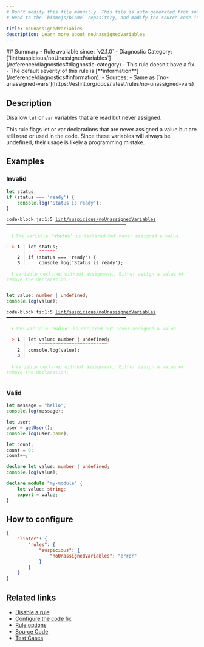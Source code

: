 ```yaml
---
# Don't modify this file manually. This file is auto generated from source, and you will lose your changes next time the website is built.
# Head to the `biomejs/biome` repository, and modify the source code in there.

title: noUnassignedVariables
description: Learn more about noUnassignedVariables
---
```


<Tabs>
<TabItem label="JavaScript (and super languages)" icon="seti:javascript">
## Summary
- Rule available since: `v2.1.0`
- Diagnostic Category: [`lint/suspicious/noUnassignedVariables`](/reference/diagnostics#diagnostic-category)
- This rule doesn't have a fix.
- The default severity of this rule is [**information**](/reference/diagnostics#information).
- Sources: 
  - Same as [`no-unassigned-vars`](https://eslint.org/docs/latest/rules/no-unassigned-vars)

## Description
Disallow `let` or `var` variables that are read but never assigned.

This rule flags let or var declarations that are never assigned a value but are still read or used in the code.
Since these variables will always be undefined, their usage is likely a programming mistake.

## Examples

### Invalid

```js
let status;
if (status === 'ready') {
    console.log('Status is ready');
}
```

<pre class="language-text"><code class="language-text">code-block.js:1:5 <a href="https://biomejs.dev/linter/rules/no-unassigned-variables">lint/suspicious/noUnassignedVariables</a> ━━━━━━━━━━━━━━━━━━━━━━━━━━━━━━━━━━━━━━━━━━━━<br /><br />  <strong><span style="color: lightgreen;">ℹ</span></strong> <span style="color: lightgreen;">The variable '</span><span style="color: lightgreen;"><strong>status</strong></span><span style="color: lightgreen;">' is declared but never assigned a value.</span><br />  <br />  <strong><span style="color: Tomato;">&gt;</span></strong> <strong>1 │ </strong>let status;<br />   <strong>   │ </strong>    <strong><span style="color: Tomato;">^</span></strong><strong><span style="color: Tomato;">^</span></strong><strong><span style="color: Tomato;">^</span></strong><strong><span style="color: Tomato;">^</span></strong><strong><span style="color: Tomato;">^</span></strong><strong><span style="color: Tomato;">^</span></strong><br />    <strong>2 │ </strong>if (status === 'ready') &#123;<br />    <strong>3 │ </strong>    console.log('Status is ready');<br />  <br />  <strong><span style="color: lightgreen;">ℹ</span></strong> <span style="color: lightgreen;">Variable declared without assignment. Either assign a value or remove the declaration.</span><br />  <br /></code></pre>

```ts
let value: number | undefined;
console.log(value);
```

<pre class="language-text"><code class="language-text">code-block.ts:1:5 <a href="https://biomejs.dev/linter/rules/no-unassigned-variables">lint/suspicious/noUnassignedVariables</a> ━━━━━━━━━━━━━━━━━━━━━━━━━━━━━━━━━━━━━━━━━━━━<br /><br />  <strong><span style="color: lightgreen;">ℹ</span></strong> <span style="color: lightgreen;">The variable '</span><span style="color: lightgreen;"><strong>value</strong></span><span style="color: lightgreen;">' is declared but never assigned a value.</span><br />  <br />  <strong><span style="color: Tomato;">&gt;</span></strong> <strong>1 │ </strong>let value: number | undefined;<br />   <strong>   │ </strong>    <strong><span style="color: Tomato;">^</span></strong><strong><span style="color: Tomato;">^</span></strong><strong><span style="color: Tomato;">^</span></strong><strong><span style="color: Tomato;">^</span></strong><strong><span style="color: Tomato;">^</span></strong><strong><span style="color: Tomato;">^</span></strong><strong><span style="color: Tomato;">^</span></strong><strong><span style="color: Tomato;">^</span></strong><strong><span style="color: Tomato;">^</span></strong><strong><span style="color: Tomato;">^</span></strong><strong><span style="color: Tomato;">^</span></strong><strong><span style="color: Tomato;">^</span></strong><strong><span style="color: Tomato;">^</span></strong><strong><span style="color: Tomato;">^</span></strong><strong><span style="color: Tomato;">^</span></strong><strong><span style="color: Tomato;">^</span></strong><strong><span style="color: Tomato;">^</span></strong><strong><span style="color: Tomato;">^</span></strong><strong><span style="color: Tomato;">^</span></strong><strong><span style="color: Tomato;">^</span></strong><strong><span style="color: Tomato;">^</span></strong><strong><span style="color: Tomato;">^</span></strong><strong><span style="color: Tomato;">^</span></strong><strong><span style="color: Tomato;">^</span></strong><strong><span style="color: Tomato;">^</span></strong><br />    <strong>2 │ </strong>console.log(value);<br />    <strong>3 │ </strong><br />  <br />  <strong><span style="color: lightgreen;">ℹ</span></strong> <span style="color: lightgreen;">Variable declared without assignment. Either assign a value or remove the declaration.</span><br />  <br /></code></pre>

### Valid

```js
let message = "hello";
console.log(message);

let user;
user = getUser();
console.log(user.name);

let count;
count = 0;
count++;
```

```ts
declare let value: number | undefined;
console.log(value);

declare module "my-module" {
    let value: string;
    export = value;
}
```

## How to configure
```json title="biome.json"
{
	"linter": {
		"rules": {
			"suspicious": {
				"noUnassignedVariables": "error"
			}
		}
	}
}

```
## Related links

- [Disable a rule](/linter/#disable-a-rule)
- [Configure the code fix](/linter#configure-the-code-fix)
- [Rule options](/linter/#rule-options)
- [Source Code](https://github.com/biomejs/biome/blob/main/crates/biome_js_analyze/src/lint/suspicious/no_unassigned_variables.rs)
- [Test Cases](https://github.com/biomejs/biome/blob/main/crates/biome_js_analyze/tests/specs/suspicious/noUnassignedVariables)

</TabItem>
</Tabs>


